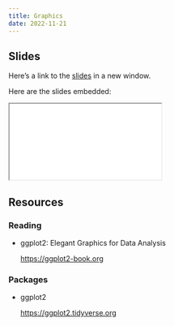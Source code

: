 ```yaml
---
title: Graphics
date: 2022-11-21
---
```


## Slides

Here's a link to the [slides](/slides/05-graphics/index.qmd){target="_blank"} in a new window. 

Here are the slides embedded:

<iframe class="slide-deck ar3x2" src="/slides/05-graphics/index.html" title="05-graphics slides">
</iframe>

## Resources

### Reading

- ggplot2: Elegant Graphics for Data Analysis

  <https://ggplot2-book.org>


### Packages

- ggplot2

  <https://ggplot2.tidyverse.org>
